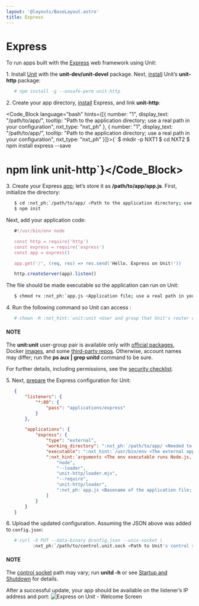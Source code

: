 ```yaml
---
layout: '@layouts/BaseLayout.astro'
title: Express
---
```

# Express

To run apps built with the [Express](https://expressjs.com) web framework using Unit:

1\. Install [Unit](../installation.md#installation-precomp-pkgs) with the **unit-dev/unit-devel** package.  Next, [install](../installation.md#installation-nodejs-package) Unit’s **unit-http** package:

```bash
   # npm install -g --unsafe-perm unit-http
```

2\. Create your app directory, [install](https://expressjs.com/en/starter/installing.html) Express, and link **unit-http**:

<Code_Block language="bash" hints={[{ number: "1", display_text: "/path/to/app/", tooltip: "Path to the application directory; use a real path in your configuration", nxt_type: "nxt_ph" }, { number: "1", display_text: "/path/to/app/", tooltip: "Path to the application directory; use a real path in your configuration", nxt_type: "nxt_ph" }]}>{`   $ mkdir -p NXT1
   $ cd NXT2
   $ npm install express --save
   # npm link unit-http`}</Code_Block>

3\. Create your Express [app](https://expressjs.com/en/starter/hello-world.html); let’s store it as **/path/to/app/app.js**.  First, initialize the directory:

```bash
   $ cd :nxt_ph:`/path/to/app/ <Path to the application directory; use a real path in your configuration>`
   $ npm init
```

Next, add your application code:

```javascript
   #!/usr/bin/env node

   const http = require('http')
   const express = require('express')
   const app = express()

   app.get('/', (req, res) => res.send('Hello, Express on Unit!'))

   http.createServer(app).listen()
```

The file should be made executable so the application can run on Unit:

```bash
   $ chmod +x :nxt_ph:`app.js <Application file; use a real path in your configuration>`
```

4\. Run the following command so Unit can access :

```bash
   # chown -R :nxt_hint:`unit:unit <User and group that Unit's router runs as by default>` :nxt_ph:`/path/to/app/ <Path to the application files such as /data/www/app/; use a real path in your commands>`
```

#### NOTE

The **unit:unit** user-group pair is available only with [official packages](../installation.md#installation-precomp-pkgs), Docker [images](../installation.md#installation-docker), and some [third-party repos](../installation.md#installation-community-repos).  Otherwise, account names may differ; run the **ps aux \| grep unitd** command to be sure.

For further details, including permissions, see the [security checklist](security.md#security-apps).

5\. Next, [prepare](../configuration.md#configuration-nodejs) the Express configuration for Unit:

```json
   {
       "listeners": {
           "*:80": {
               "pass": "applications/express"
           }
       },

       "applications": {
           "express": {
               "type": "external",
               "working_directory": ":nxt_ph:`/path/to/app/ <Needed to use the installed NPM modules; use a real path in your configuration>`",
               "executable": ":nxt_hint:`/usr/bin/env <The external app type allows to run arbitrary executables, provided they establish communication with Unit>`",
               ":nxt_hint:`arguments <The env executable runs Node.js, supplying Unit's loader module and your app code as arguments>`": [
                   "node",
                   "--loader",
                   "unit-http/loader.mjs",
                   "--require",
                   "unit-http/loader",
                   ":nxt_ph:`app.js <Basename of the application file; be sure to make it executable>`"
               ]
           }
       }
   }
```

6\. Upload the updated configuration.  Assuming the JSON above was added to `config.json`:

```bash
   # curl -X PUT --data-binary @config.json --unix-socket \
          :nxt_ph:`/path/to/control.unit.sock <Path to Unit's control socket in your installation>` :nxt_hint:`http://localhost/config/ <Path to the config section in Unit's control API>`
```

#### NOTE

The [control socket](../controlapi.md#configuration-socket) path may vary; run **unitd -h** or see [Startup and Shutdown](source.md#source-startup) for details.

After a successful update, your app should be available on the listener’s IP address and port: ![Express on Unit - Welcome Screen](/express.png)